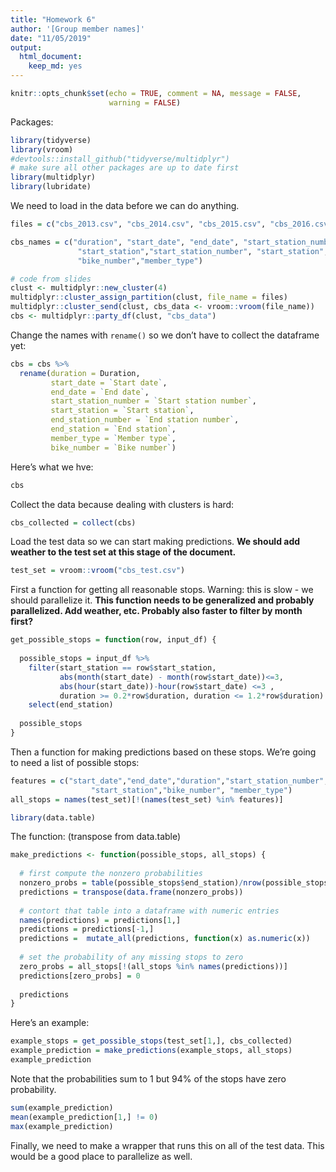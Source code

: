 ```yaml
---
title: "Homework 6"
author: '[Group member names]'
date: "11/05/2019"
output: 
  html_document:
    keep_md: yes
---
```


```r
knitr::opts_chunk$set(echo = TRUE, comment = NA, message = FALSE,
                      warning = FALSE)
```


Packages:

```r
library(tidyverse)
library(vroom)
#devtools::install_github("tidyverse/multidplyr")
# make sure all other packages are up to date first
library(multidplyr)
library(lubridate)
```


We need to load in the data before we can do anything. 

```r
files = c("cbs_2013.csv", "cbs_2014.csv", "cbs_2015.csv", "cbs_2016.csv", "cbs_2017.csv")

cbs_names = c("duration", "start_date", "end_date", "start_station_number", 
               "start_station","start_station_number", "start_station", 
               "bike_number","member_type")

# code from slides
clust <- multidplyr::new_cluster(4)
multidplyr::cluster_assign_partition(clust, file_name = files)
multidplyr::cluster_send(clust, cbs_data <- vroom::vroom(file_name))
cbs <- multidplyr::party_df(clust, "cbs_data")
```


Change the names with ``rename()`` so we don't have to collect the dataframe yet:

```r
cbs = cbs %>%
  rename(duration = Duration,
         start_date = `Start date`,
         end_date = `End date`,
         start_station_number = `Start station number`,
         start_station = `Start station`,
         end_station_number = `End station number`,
         end_station = `End station`,
         member_type = `Member type`,
         bike_number = `Bike number`)
```


Here's what we hve:

```r
cbs
```


Collect the data because dealing with clusters is hard:

```r
cbs_collected = collect(cbs)
```


Load the test data so we can start making predictions. **We should add weather to the test set at this stage of the document.**

```r
test_set = vroom::vroom("cbs_test.csv")
```


First a function for getting all reasonable stops. Warning: this is slow - we should parallelize it. **This function needs to be generalized and probably parallelized. Add weather, etc. Probably also faster to filter by month first?**

```r
get_possible_stops = function(row, input_df) {
  
  possible_stops = input_df %>% 
    filter(start_station == row$start_station,
           abs(month(start_date) - month(row$start_date))<=3,
           abs(hour(start_date))-hour(row$start_date) <=3 ,
           duration >= 0.2*row$duration, duration <= 1.2*row$duration) %>%
    select(end_station)
  
  possible_stops
}
```

Then a function for making predictions based on these stops. We're going to need a list of possible stops:

```r
features = c("start_date","end_date","duration","start_station_number",
                  "start_station","bike_number", "member_type")
all_stops = names(test_set)[!(names(test_set) %in% features)]
```



```r
library(data.table)
```


The function: (transpose from data.table)

```r
make_predictions <- function(possible_stops, all_stops) {
  
  # first compute the nonzero probabilities
  nonzero_probs = table(possible_stops$end_station)/nrow(possible_stops)
  predictions = transpose(data.frame(nonzero_probs))
  
  # contort that table into a dataframe with numeric entries
  names(predictions) = predictions[1,]
  predictions = predictions[-1,]
  predictions =  mutate_all(predictions, function(x) as.numeric(x))
              
  # set the probability of any missing stops to zero              
  zero_probs = all_stops[!(all_stops %in% names(predictions))]
  predictions[zero_probs] = 0
  
  predictions
}

```


Here's an example:

```r
example_stops = get_possible_stops(test_set[1,], cbs_collected)
example_prediction = make_predictions(example_stops, all_stops)
example_prediction
```

Note that the probabilities sum to 1 but $94\%$ of the stops have zero probability.

```r
sum(example_prediction)
mean(example_prediction[1,] != 0)
max(example_prediction)
```

Finally, we need to make a wrapper that runs this on all of the test data. This would be a good place to parallelize as well.










